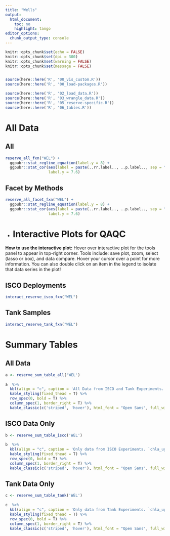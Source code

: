 ```yaml
---
title: "Wells"
output:
  html_document:
    toc: no
    highlight: tango
editor_options:
  chunk_output_type: console
---
```


```r
knitr::opts_chunk$set(echo = FALSE)
knitr::opts_chunk$set(dpi = 300)
knitr::opts_chunk$set(warning = FALSE)
knitr::opts_chunk$set(message = FALSE)


source(here::here('R', '00_vis_custom.R'))
source(here::here('R', '00_load-packages.R'))
```

```r

source(here::here('R', '02_load_data.R'))
source(here::here('R', '03_wrangle_data.R'))
source(here::here('R', '05_reserve-specific.R'))
source(here::here('R', '06_tables.R'))
```

# All Data {.tabset .tabset-pills}

## All

```r
reserve_all_fxn("WEL") + 
  ggpubr::stat_regline_equation(label.y = 8) +
  ggpubr::stat_cor(aes(label = paste(..rr.label.., ..p.label.., sep = "~`, `~")),
                   label.y = 7.6)
```

## Facet by Methods

```r
reserve_all_facet_fxn("WEL") + 
  ggpubr::stat_regline_equation(label.y = 8) +
  ggpubr::stat_cor(aes(label = paste(..rr.label.., ..p.label.., sep = "~`, `~")),
                   label.y = 7.6)
```


{-}

# Interactive Plots for QAQC {.tabset .tabset-pills}

**How to use the interactive plot:** Hover over interactive plot for the tools panel to appear in top-right corner. Tools include: save plot, zoom, select (lasso or box), and data compare. Hover your cursor over a point for more information. You can also double click on an item in the legend to isolate that data series in the plot!

## ISCO Deployments

```r
interact_reserve_isco_fxn("WEL")
```

## Tank Samples

```r
interact_reserve_tank_fxn("WEL")
```



# Summary Tables {.tabset .tabset-pills}

## All Data

```r
a <- reserve_sum_table_all('WEL')
  
a  %>% 
  kbl(align = "c", caption = 'All Data from ISCO and Tank Experiments. `chla_ugl` and `chla_rfu` are from extracted chlorophyll a samples') %>% 
  kable_styling(fixed_thead = T) %>% 
  row_spec(0, bold = T) %>% 
  column_spec(1, border_right = T) %>% 
  kable_classic(c('striped', 'hover'), html_font = "Open Sans", full_width = F)
```

## ISCO Data Only

```r
b <- reserve_sum_table_isco('WEL')
  
b  %>% 
  kbl(align = "c", caption = 'Only data from ISCO Experiments. `chla_ugl` and `chla_rfu` are from extracted chlorophyll a samples') %>% 
  kable_styling(fixed_thead = T) %>% 
  row_spec(0, bold = T) %>% 
  column_spec(1, border_right = T) %>% 
  kable_classic(c('striped', 'hover'), html_font = "Open Sans", full_width = F)
```

## Tank Data Only

```r
c <- reserve_sum_table_tank('WEL')
  
c  %>% 
  kbl(align = "c", caption = 'Only data from Tank Experiments. `chla_ugl` and `chla_rfu` are from extracted chlorophyll a samples') %>% 
  kable_styling(fixed_thead = T) %>% 
  row_spec(0, bold = T) %>% 
  column_spec(1, border_right = T) %>% 
  kable_classic(c('striped', 'hover'), html_font = "Open Sans", full_width = F)
```